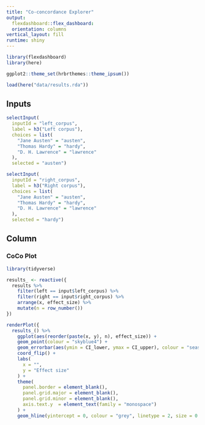 ```yaml
---
title: "Co-concordance Explorer"
output: 
  flexdashboard::flex_dashboard:
  orientation: columns
vertical_layout: fill
runtime: shiny
---
```

  
```r
library(flexdashboard)
library(here)

ggplot2::theme_set(hrbrthemes::theme_ipsum())

load(here("data/results.rda"))
```

Inputs {.sidebar}
-----------------------------------------------------------------------
  
```r
selectInput(
  inputId = "left_corpus",
  label = h3("Left corpus"), 
  choices = list(
    "Jane Austen" = "austen",
    "Thomas Hardy" = "hardy",
    "D. H. Lawrence" = "lawrence"
  ), 
  selected = "austen")
```

```r
selectInput(
  inputId = "right_corpus",
  label = h3("Right corpus"), 
  choices = list(
    "Jane Austen" = "austen",
    "Thomas Hardy" = "hardy",
    "D. H. Lawrence" = "lawrence"
  ), 
  selected = "hardy")
```

Column {data-width=650}
-----------------------------------------------------------------------
  
### CoCo Plot
  
```r
library(tidyverse)

results_ <- reactive({
  results %>%
    filter(left == input$left_corpus) %>%
    filter(right == input$right_corpus) %>%
    arrange(x, effect_size) %>%
    mutate(n = row_number())
})
```

```r
renderPlot({
  results_() %>%
    ggplot(aes(reorder(paste(x, y), n), effect_size)) +
    geom_point(colour = "skyblue4") +
    geom_errorbar(aes(ymin = CI_lower, ymax = CI_upper), colour = "seashell4") +
    coord_flip() +
    labs(
      x = "",
      y = "Effect size"
    ) +
    theme(
      panel.border = element_blank(),
      panel.grid.major = element_blank(),
      panel.grid.minor = element_blank(),
      axis.text.y  = element_text(family = "monospace")
    ) +
    geom_hline(yintercept = 0, colour = "grey", linetype = 2, size = 0.5)})
```

